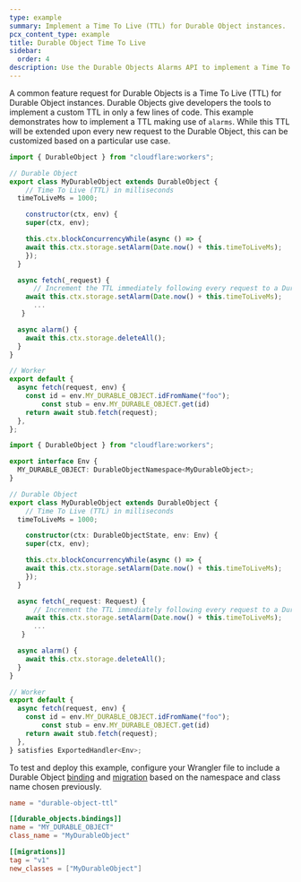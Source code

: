 ```yaml
---
type: example
summary: Implement a Time To Live (TTL) for Durable Object instances.
pcx_content_type: example
title: Durable Object Time To Live
sidebar:
  order: 4
description: Use the Durable Objects Alarms API to implement a Time To Live (TTL) for Durable Object instances.
---
```



A common feature request for Durable Objects is a Time To Live (TTL) for Durable Object instances. Durable Objects give developers the tools to implement a custom TTL in only a few lines of code. This example demonstrates how to implement a TTL making use of <GlossaryTooltip term="alarm">`alarms`</GlossaryTooltip>. While this TTL will be extended upon every new request to the Durable Object, this can be customized based on a particular use case.

<Tabs> <TabItem label="JavaScript" icon="seti:javascript">

```js
import { DurableObject } from "cloudflare:workers";

// Durable Object
export class MyDurableObject extends DurableObject {
    // Time To Live (TTL) in milliseconds
  timeToLiveMs = 1000;

    constructor(ctx, env) {
    super(ctx, env);

    this.ctx.blockConcurrencyWhile(async () => {
    await this.ctx.storage.setAlarm(Date.now() + this.timeToLiveMs);
    });
  }

  async fetch(_request) {
      // Increment the TTL immediately following every request to a Durable Object
    await this.ctx.storage.setAlarm(Date.now() + this.timeToLiveMs);
      ...
   }

  async alarm() {
    await this.ctx.storage.deleteAll();
  }
}

// Worker
export default {
  async fetch(request, env) {
    const id = env.MY_DURABLE_OBJECT.idFromName("foo");
        const stub = env.MY_DURABLE_OBJECT.get(id)
    return await stub.fetch(request);
  },
};
```

</TabItem> <TabItem label="TypeScript" icon="seti:typescript">

```ts
import { DurableObject } from "cloudflare:workers";

export interface Env {
  MY_DURABLE_OBJECT: DurableObjectNamespace<MyDurableObject>;
}

// Durable Object
export class MyDurableObject extends DurableObject {
    // Time To Live (TTL) in milliseconds
  timeToLiveMs = 1000;

    constructor(ctx: DurableObjectState, env: Env) {
    super(ctx, env);

    this.ctx.blockConcurrencyWhile(async () => {
    await this.ctx.storage.setAlarm(Date.now() + this.timeToLiveMs);
    });
  }

  async fetch(_request: Request) {
      // Increment the TTL immediately following every request to a Durable Object
    await this.ctx.storage.setAlarm(Date.now() + this.timeToLiveMs);
      ...
   }

  async alarm() {
    await this.ctx.storage.deleteAll();
  }
}

// Worker
export default {
  async fetch(request, env) {
    const id = env.MY_DURABLE_OBJECT.idFromName("foo");
        const stub = env.MY_DURABLE_OBJECT.get(id)
    return await stub.fetch(request);
  },
} satisfies ExportedHandler<Env>;
```

</TabItem> </Tabs>

To test and deploy this example, configure your Wrangler file to include a Durable Object [binding](/durable-objects/get-started/tutorial/#5-configure-durable-object-bindings) and [migration](/durable-objects/reference/durable-objects-migrations/) based on the namespace and class name chosen previously.

<WranglerConfig>

```toml title="wrangler.toml"
name = "durable-object-ttl"

[[durable_objects.bindings]]
name = "MY_DURABLE_OBJECT"
class_name = "MyDurableObject"

[[migrations]]
tag = "v1"
new_classes = ["MyDurableObject"]
```

</WranglerConfig>
